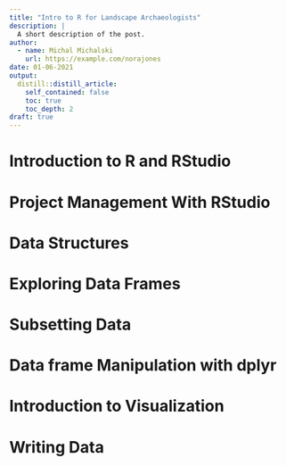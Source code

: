 ```yaml
---
title: "Intro to R for Landscape Archaeologists"
description: |
  A short description of the post.
author:
  - name: Michal Michalski
    url: https://example.com/norajones
date: 01-06-2021
output:
  distill::distill_article:
    self_contained: false
    toc: true
    toc_depth: 2
draft: true
---
```


# Introduction to R and RStudio

# Project Management With RStudio

# Data Structures

# Exploring Data Frames

# Subsetting Data

# Data frame Manipulation with dplyr

# Introduction to Visualization

# Writing Data



